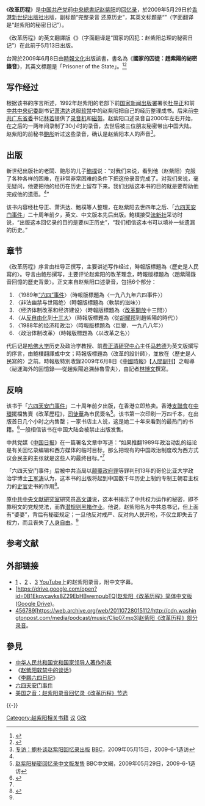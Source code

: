 {{Infobox Book
|name           = 改革历程
|image          = [[File:Gaigelicheng.jpg|200px]]
|image_caption  = 《改革历程》香港版封面
|author         = [[赵紫阳|赵紫阳]]
|country        = {{HKG}}<br />{{TWN}}
|language       = [[汉语|汉语]]
|publisher      = 香港：[[新世纪出版社|新世纪出版社]]<br />台湾：[[时报文化|时报文化]]
|release_date   = 香港：2009年5月29日<br />台湾：2009年6月8日
|media_type     =
|genre          = [[回忆录|回忆录]]
|pages          = 香港：390<br />台湾：382
|isbn           = 香港：ISBN 978-988-17202-7-6<br />台湾：ISBN 978-957-13-5052-3
}}

《'''改革历程'''》是[[中国共产党|中国共产党]]前[[中國共產黨中央委員會總書記|中央總書記]][[赵紫阳|赵紫阳]]的[[回忆录|回忆录]]，於2009年5月29日於[[香港|香港]][[新世纪出版社|新世纪出版社]]出版，副标题“完整录音 还原历史”，其英文标题是“{{lang|en|The Secret Journal of Zhao Ziyang}}”（字面翻译是“赵紫阳的秘密日记”）。

《改革历程》的英文翻譯版《{{lang|en|Prisoner of the State: The Secret Journal of Premier Zhao Ziyang}}》（字面翻译是“国家的囚犯：赵紫阳总理的秘密日记”）在此前于5月13日出版。

台灣於2009年6月8日由[[時報文化|時報文化]]出版該書，書名為《'''國家的囚徒：趙紫陽的祕密錄音'''》，其英文標題是「Prisoner of the State」。<ref>{{cite news|| author = 朱建陵 | title = 趙紫陽回憶錄中文版 香港熱銷| work = [[中國時報|中國時報]]| date = 2009-05-30}}</ref><ref>{{cite news|| author = 王銘義、白德華 | title = 趙紫陽的祕密錄音出書 看中共冷靜處理 鮑彤：是好事 | work = 中國時報| date = 2009-07-09}}</ref>

== 写作经过 ==
根据该书的序言所述，1992年赵紫阳的老部下前[[中華人民共和國新聞出版總署|国家新闻出版署]]署长[[杜导正|杜导正]]和前[[中国共产党中央纪律检查委员会|中共中央纪委]]副书记[[萧洪达|萧洪达]]说服[[软禁|软禁]]中的赵紫阳把自己的经历整理成书。后来前[[中共广东省委|中共广东省委]]书记[[林若|林若]]提供了[[录音机|录音机]]和[[磁带|磁带]]。赵紫阳口述录音自2000年左右开始，在之后的一两年间录制了30小时的录音，去世后被三位朋友秘密带出中国大陆。赵紫阳的前秘书[[鲍彤|鲍彤]]听过这些录音，确认是赵紫阳本人的声音<ref name="bao">[http://news.bbc.co.uk/chinese/simp/hi/newsid_8050000/newsid_8051700/8051767.stm 专访：鲍朴谈赵紫阳回忆录出版] {{Wayback|url=http://news.bbc.co.uk/chinese/simp/hi/newsid_8050000/newsid_8051700/8051767.stm |date=20090522084318 }}[[BBC|BBC]]，2009年05月15日，2009-6-1造访</ref>。

== 出版 ==
新世纪出版社的老闆、鲍彤的儿子[[鮑樸|鮑樸]]说：“对我们来说，看到他（赵紫阳）克服了各种各样的困难，在非常非常困难的条件下把这份录音完成了。对我们来说，毫无疑问，他要把他的经历在历史上留存下来。我们出版这本书的目的就是要帮助他完成他的遗愿。<ref name="bao"/>”

该书内容经杜导正、萧洪达、鮑樸等人整理，在赵紫阳去世四年之后、「[[六四天安门事件|六四天安门事件]]」二十周年前夕，英文、中文版本先后出版。鮑樸接受[[法新社|法新社]]采访时说，“出版这本回忆录的目的是要纠正历史”，“我们相信这本书可以填补一些遗漏的历史。”

== 章节 ==
《改革历程》序言由杜导正撰写，主要讲述写作经过，時報版標題為〈歷史是人民寫的〉。导言由鲍彤撰写，主要评论赵紫阳的改革理念，時報版標題為〈趙紫陽錄音回憶的歷史背景〉。正文来自赵紫阳口述录音，包括6个部分：
#〈1989年[[六四事件|“六四”事件]]〉（時報版標題為〈一九八九年六四事件〉）
#〈非法幽禁与世隔绝〉（時報版標題為〈軟禁的滋味〉）
#〈经济体制改革和经济建设〉（時報版標題為〈[[改革開放|改革開放]]十三問〉）
#〈从[[反自由化|反自由化]]到[[十三大|十三大]]〉（時報版標題為〈從[[胡耀邦|胡耀邦]]到趙紫陽的時代〉）
#〈1988年的经济和政治〉（時報版標題為〈巨變．一九八八年〉）
#〈政治体制改革〉（時報版標題為〈以改革之名〉）

代后记是[[哈佛大学|哈佛大学]]历史及政治学教授、前[[费正清研究中心|费正清研究中心]]主任[[马若德|马若德]]为英文版撰写的序言，由鮑樸翻譯成中文；時報版標題為〈改革的設計師〉，並放在〈歷史是人民寫的〉之前。時報版特別收錄2009年6月8日《[[中國時報|中國時報]]》【[[人間副刊|人間副刊]]】之報導〈祕運海外的回憶錄──從趙紫陽追溯赫魯雪夫〉，由記者[[林博文|林博文]]撰寫。

== 反响 ==
该书于「[[六四天安门事件|六四天安门事件]]」二十周年前夕出版，在香港立即热卖。香港[[支聯會|支聯會]]在[[中環|中環]]擺檔售賣《改革歷程》，[[司徒華|司徒華]]為市民簽名<ref name="sell">[http://news.bbc.co.uk/chinese/simp/hi/newsid_8070000/newsid_8073700/8073755.stm 赵紫阳秘密回忆录中文版发售] {{Wayback|url=http://news.bbc.co.uk/chinese/simp/hi/newsid_8070000/newsid_8073700/8073755.stm |date=20090601073058 }} BBC中文網，2009年05月29日，2009-6-1造访</ref>。该书第一次印刷一万四千本，在出版首日几个小时之内售罄；一家书店主人说，这是她二十年来看到的最热门的书籍。<ref>{{cite news| url = http://www.reuters.com/article/worldNews/idUSTRE54S0KF20090529| first = James| last = Pomfret| title = Red-hot sales of Zhao's Chinese memoirs in Hong Kong| work = [[路透社|路透社]]| date = 2009-05-29| accessdate = 2009-05-29| archive-date = 2009-06-01| archive-url = https://web.archive.org/web/20090601082430/http://www.reuters.com/article/worldNews/idUSTRE54S0KF20090529| dead-url = no}}</ref>一般相信该书在中国大陆会被禁止出版发售。

中共党媒《[[中国日报|中国日报]]》在一篇署名文章中写道：“如果推翻1989年政治动乱的结论是有关回忆录编辑和西方媒体的临时目标，那么把现有的中国政治制度改为西方式议会民主的主张就是这些人的最终目标。”<ref name="sell" />

「六四天安门事件」后被中共当局以[[颠覆政府罪|颠覆政府罪]]等罪判刑13年的哥伦比亚大学政治学博士[[王军涛|王军涛]]认为，这本书的出版将起到中国数千年历史上制约专制王朝君主权力的[[史官|史官]]史书的作用<ref name="voagglc">{{cite news| url =http://www.voachinese.com/content/a-21-w2009-06-21-voa27-61401402/1031241.html| title =纽约研讨会高度评价赵紫阳回忆录| work =美国之音| accessdate =2013-10-08| archive-date =2016-03-04| archive-url =https://web.archive.org/web/20160304234257/http://www.voachinese.com/content/a-21-w2009-06-21-voa27-61401402/1031241.html| dead-url =no}}</ref>。

原[[中共中央文献研究室|中共中央文献研究室]]研究员[[高文谦|高文谦]]说，这本书揭示了中共权力运作的秘密，即不靠明文的党规党法，而靠[[潜规则|潜规则]][[黑箱作业|黑箱作业]]。他说，赵紫阳名为中共总书记，但上面有“婆婆”，背后有秘密规定；一旦他反对戒严、反对向人民开枪，不仅立即失去了权力，而且丧失了[[人身自由|人身自由]]。<ref name="voagglc" />

== 参考文献 ==
{{Reflist|2}}

== 外部链接==
* [http://www.youtube.com/watch?v=WvL3J5RWPBk] {{Wayback|url=http://www.youtube.com/watch?v=WvL3J5RWPBk |date=20110717222600 }}、[http://www.youtube.com/watch?v=zOhPWxAC0MQ] {{Wayback|url=http://www.youtube.com/watch?v=zOhPWxAC0MQ |date=20110717222528 }}、[http://www.youtube.com/watch?v=GF27iEr1EI0] {{Wayback|url=http://www.youtube.com/watch?v=GF27iEr1EI0 |date=20110717222554 }}[[YouTube|YouTube]]上的赵紫阳录音，附中文字幕。
* [https://drive.google.com/open?id=0B1Ekqvcavks8Z29EbHBwempubTQ]赵紫阳《改革历程》简体中文版([[Google_Drive|Google Drive]])。
* [https://web.archive.org/web/20101114134509/http://cdn.washingtonpost.com/media/podcast/music/Clip01.mp3][https://web.archive.org/web/20110728015054/http://cdn.washingtonpost.com/media/podcast/music/Clip02.mp3][https://web.archive.org/web/20110728015116/http://cdn.washingtonpost.com/media/podcast/music/Clip03.mp3][https://web.archive.org/web/20110728015108/http://cdn.washingtonpost.com/media/podcast/music/Clip04.mp3][https://web.archive.org/web/20110728015128/http://cdn.washingtonpost.com/media/podcast/music/Clip05.mp3][https://web.archive.org/web/20110728015123/http://cdn.washingtonpost.com/media/podcast/music/Clip06.mp3][https://web.archive.org/web/20110728015112/http://cdn.washingtonpost.com/media/podcast/music/Clip07.mp3]赵紫阳《改革历程》部分录音。

== 參見 ==
* [[中华人民共和国党和国家领导人著作列表|中华人民共和国党和国家领导人著作列表]]
* 《[[赵紫阳软禁中的谈话|赵紫阳软禁中的谈话]]》
* 《[[李鵬六四日記|李鵬六四日記]]》
* [[六四天安门事件|六四天安门事件]]
* [https://www.voachinese.com/a/zhao-ziyang-memoirs-95980659/496176.html 美国之音：赵紫阳录音回忆录《改革历程》节选] {{Wayback|url=https://www.voachinese.com/a/zhao-ziyang-memoirs-95980659/496176.html |date=20191020071559 }}

{{-}}
{{六四事件}}

[[Category:赵紫阳相关书籍|Category:赵紫阳相关书籍]]
[[Category:中文書籍|议]]
[[Category:六四書籍|G改]]